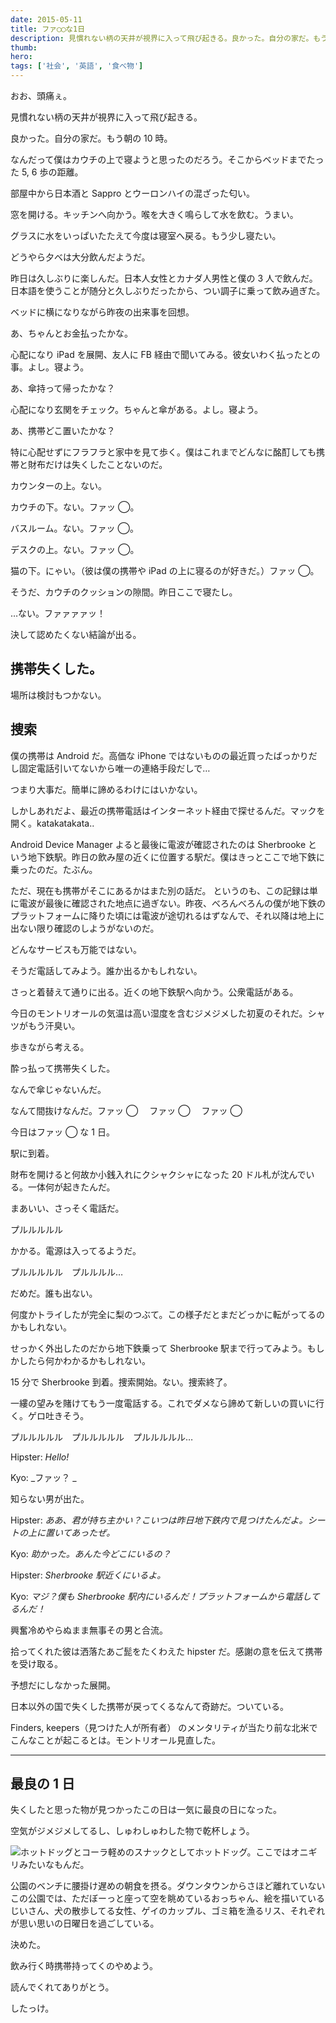 ```yaml
---
date: 2015-05-11
title: ファ◯◯な1日
description: 見慣れない柄の天井が視界に入って飛び起きる。良かった。自分の家だ。もう朝の10時。
thumb:
hero:
tags: ['社会', '英語', '食べ物']
---
```


おお、頭痛ぇ。

見慣れない柄の天井が視界に入って飛び起きる。

良かった。自分の家だ。もう朝の 10 時。

なんだって僕はカウチの上で寝ようと思ったのだろう。そこからベッドまでたった 5, 6 歩の距離。

部屋中から日本酒と Sappro とウーロンハイの混ざった匂い。

窓を開ける。キッチンへ向かう。喉を大きく鳴らして水を飲む。うまい。

グラスに水をいっぱいたたえて今度は寝室へ戻る。もう少し寝たい。

どうやら夕べは大分飲んだようだ。

昨日は久しぶりに楽しんだ。日本人女性とカナダ人男性と僕の 3 人で飲んだ。日本語を使うことが随分と久しぶりだったから、つい調子に乗って飲み過ぎた。

ベッドに横になりながら昨夜の出来事を回想。

あ、ちゃんとお金払ったかな。

心配になり iPad を展開、友人に FB 経由で聞いてみる。彼女いわく払ったとの事。よし。寝よう。

あ、傘持って帰ったかな？

心配になり玄関をチェック。ちゃんと傘がある。よし。寝よう。

あ、携帯どこ置いたかな？

特に心配せずにフラフラと家中を見て歩く。僕はこれまでどんなに酩酊しても携帯と財布だけは失くしたことないのだ。

カウンターの上。ない。

カウチの下。ない。ファッ ◯。

バスルーム。ない。ファッ ◯。

デスクの上。ない。ファッ ◯。

猫の下。にゃい。（彼は僕の携帯や iPad の上に寝るのが好きだ。）ファッ ◯。

そうだ、カウチのクッションの隙間。昨日ここで寝たし。

…ない。ファァァァッ！

決して認めたくない結論が出る。

## **携帯失くした。**

場所は検討もつかない。

## 捜索

僕の携帯は Android だ。高価な iPhone ではないものの最近買ったばっかりだし固定電話引いてないから唯一の連絡手段だしで…

つまり大事だ。簡単に諦めるわけにはいかない。

しかしあれだよ、最近の携帯電話はインターネット経由で探せるんだ。マックを開く。katakatakata..

Android Device Manager よると最後に電波が確認されたのは Sherbrooke という地下鉄駅。昨日の飲み屋の近くに位置する駅だ。僕はきっとここで地下鉄に乗ったのだ。たぶん。

ただ、現在も携帯がそこにあるかはまた別の話だ。
というのも、この記録は単に電波が最後に確認された地点に過ぎない。昨夜、べろんべろんの僕が地下鉄のプラットフォームに降りた頃には電波が途切れるはずなんで、それ以降は地上に出ない限り確認のしようがないのだ。

どんなサービスも万能ではない。

そうだ電話してみよう。誰か出るかもしれない。

さっと着替えて通りに出る。近くの地下鉄駅へ向かう。公衆電話がある。

今日のモントリオールの気温は高い湿度を含むジメジメした初夏のそれだ。シャツがもう汗臭い。

歩きながら考える。

酔っ払って携帯失くした。

なんで傘じゃないんだ。

なんて間抜けなんだ。ファッ ◯ 　ファッ ◯ 　ファッ ◯

今日はファッ ◯ な 1 日。

駅に到着。

財布を開けると何故か小銭入れにクシャクシャになった 20 ドル札が沈んでいる。一体何が起きたんだ。

まあいい、さっそく電話だ。

プルルルルル

かかる。電源は入ってるようだ。

プルルルルル　プルルルル…

だめだ。誰も出ない。

何度かトライしたが完全に梨のつぶて。この様子だとまだどっかに転がってるのかもしれない。

せっかく外出したのだから地下鉄乗って Sherbrooke 駅まで行ってみよう。もしかしたら何かわかるかもしれない。

15 分で Sherbrooke 到着。捜索開始。ない。捜索終了。

一縷の望みを賭けてもう一度電話する。これでダメなら諦めて新しいの買いに行く。ゲロ吐きそう。

プルルルルル　プルルルルル　プルルルルル…

Hipster: _Hello!_

Kyo: _ファッ？ _

知らない男が出た。

Hipster: _ああ、君が持ち主かい？こいつは昨日地下鉄内で見つけたんだよ。シートの上に置いてあったぜ。_

Kyo: _助かった。あんた今どこにいるの？_

Hipster: _Sherbrooke 駅近くにいるよ。_

Kyo: _マジ？僕も Sherbrooke 駅内にいるんだ！プラットフォームから電話してるんだ！_

興奮冷めやらぬまま無事その男と合流。

拾ってくれた彼は洒落たあご髭をたくわえた hipster だ。感謝の意を伝えて携帯を受け取る。

予想だにしなかった展開。

日本以外の国で失くした携帯が戻ってくるなんて奇跡だ。ついている。

Finders, keepers（見つけた人が所有者） のメンタリティが当たり前な北米でこんなことが起こるとは。モントリオール見直した。

---

## 最良の 1 日

失くしたと思った物が見つかったこの日は一気に最良の日になった。

空気がジメジメしてるし、しゅわしゅわした物で乾杯しょう。

![ホットドッグとコーラ](../../images/posts/worst-day/hotdogs.jpg)軽めのスナックとしてホットドッグ。ここではオニギリみたいなもんだ。

公園のベンチに腰掛け遅めの朝食を摂る。ダウンタウンからさほど離れていないこの公園では、ただぼーっと座って空を眺めているおっちゃん、絵を描いているじいさん、犬の散歩してる女性、ゲイのカップル、ゴミ箱を漁るリス、それぞれが思い思いの日曜日を過ごしている。

決めた。

飲み行く時携帯持ってくのやめよう。

読んでくれてありがとう。

したっけ。
